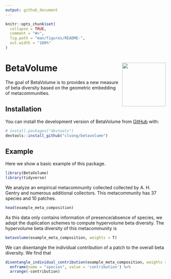 ```yaml
---
output: github_document
---
```


<!-- README.md is generated from README.Rmd. Please edit that file -->

```r
knitr::opts_chunk$set(
  collapse = TRUE,
  comment = "#>",
  fig.path = "man/figures/README-",
  out.width = "100%"
)
```

# BetaVolume <img src="man/figures/logo.png" align="right" height="137" />

The goal of BetaVolume is to provides a new measure of beta diversity based on the geometric embedding of metacommunities. 

## Installation

You can install the development version of BetaVolume from [GitHub](https://github.com/) with:

``` r
# install.packages("devtools")
devtools::install_github("clsong/betavolume")
```

## Example

Here we show a basic example of this package. 
```r
library(BetaVolume)
library(tidyverse)
```

We analyze an empirical metacommunity collected collected by A. H. Gentry and numerous additional collectors. This metacommunity has 37 species and 10 patches.

```r
head(example_meta_composition)
```

As this data only contains information of presence/absence of species, we adopt the duplication schemes to compute hypervolume beta diversity. The hypervolume beta diversity of this metacommunity is
```r
betavolume(example_meta_composition, weights = T)
```

We can disentangle the individual contribution of a patch to the overall beta diversity. We find that 
```r
disentangle_individual_contribution(example_meta_composition, weights = T) %>% 
  enframe(name = "species", value = 'contribution') %>% 
  arrange(-contribution)
```
